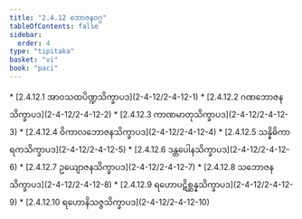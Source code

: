```yaml
---
title: "2.4.12 ဘောဇနဝဂ္ဂ"
tableOfContents: false
sidebar:
  order: 4
type: "tipitaka"
basket: "vi"
book: "paci"
---
```



<DynamicBreadcrumb />



<TableOfContents book="paci" section="2.4.12">
* [2.4.12.1 အာဝသထပိဏ္ဍသိက္ခာပဒ](2-4-12/2-4-12-1)
* [2.4.12.2 ဂဏဘောဇနသိက္ခာပဒ](2-4-12/2-4-12-2)
* [2.4.12.3 ကာဏမာတုသိက္ခာပဒ](2-4-12/2-4-12-3)
* [2.4.12.4 ဝိကာလဘောဇနသိက္ခာပဒ](2-4-12/2-4-12-4)
* [2.4.12.5 သန္နိဓိကာရကသိက္ခာပဒ](2-4-12/2-4-12-5)
* [2.4.12.6 ဒန္တပေါနသိက္ခာပဒ](2-4-12/2-4-12-6)
* [2.4.12.7 ဥယျောဇနသိက္ခာပဒ](2-4-12/2-4-12-7)
* [2.4.12.8 သဘောဇနသိက္ခာပဒ](2-4-12/2-4-12-8)
* [2.4.12.9 ရဟောပဋိစ္ဆန္နသိက္ခာပဒ](2-4-12/2-4-12-9)
* [2.4.12.10 ရဟောနိသဇ္ဇသိက္ခာပဒ](2-4-12/2-4-12-10)
</TableOfContents>